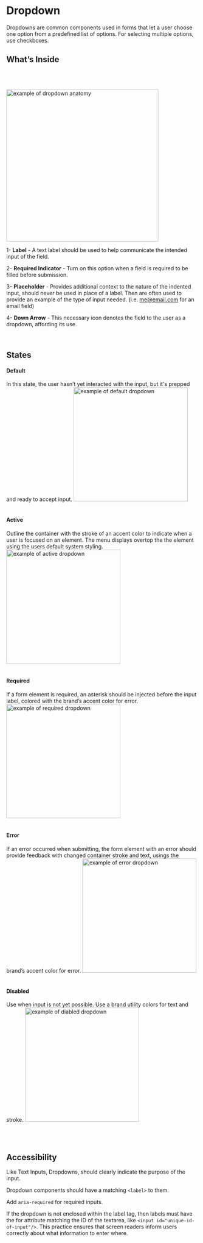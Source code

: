 

<Meta title="Components/Atoms/Dropdown"/>

# Dropdown


Dropdowns are common components used in forms that let a user choose one option from a predefined list of options. For selecting multiple options, use checkboxes.



## What’s Inside

<br/><br/>


 <img alt="example of dropdown anatomy" src="./images/Molecules-Dropdown-Anatomy.png" width="400" />

<br/>



1- **Label** - A text label should be used to help communicate the intended input of the field.

2- **Required Indicator** - Turn on this option when a field is required to be filled before submission.

3- **Placeholder** - Provides additional context to the nature of the indented input, should never be used in place of a label. Then are often used to provide an example of the type of input needed. (i.e. [me@email.com](mailto:my@email.com) for an email field)

4- **Down Arrow** - This necessary icon denotes the field to the user as a dropdown, affording its use.

  <br/>


## States

#### **Default**
In this state, the user hasn’t yet interacted with the input, but it's prepped and ready to accept input.
 <img alt="example of default dropdown" src="./images/Molecules-Dropdown-DefaultState.png" width="300" />
<br/><br/>

#### **Active**
Outline the container with the stroke of an accent color to indicate when a user is focused on an element. The menu displays overtop the the element using the users default system styling.
 <img alt="example of active dropdown" src="./images/Molecules-Dropdown-ActiveState.png" width="300" />
<br/><br/>

#### **Required**
If a form element is required, an asterisk should be injected before the input label, colored with the brand’s accent color for error.
 <img alt="example of required dropdown" src="./images/Molecules-Dropdown-RequiredState.png" width="300" />
  <br/><br/>


#### **Error**
If an error occurred when submitting, the form element with an error should provide feedback with changed container stroke and text, usings the brand’s accent color for error.
 <img alt="example of error dropdown" src="./images/Molecules-Dropdown-ErrorState.png" width="300" />
  <br/><br/>

#### **Disabled**
Use when input is not yet possible. Use a brand utility colors for text and stroke.
 <img alt="example of diabled dropdown" src="./images/Molecules-Dropdown-DisabledState.png" width="300" />

  <br/><br/>






## Accessibility

Like Text Inputs, Dropdowns, should clearly indicate the purpose of the input.


Dropdown components should have a matching `<label>` to them.


Add `aria-required` for required inputs.


If the dropdown is not enclosed within the label tag, then labels must have the for attribute matching the ID of the textarea, like `<input id="unique-id-of-input"/>`. This practice ensures that screen readers inform users correctly about what information to enter where.
